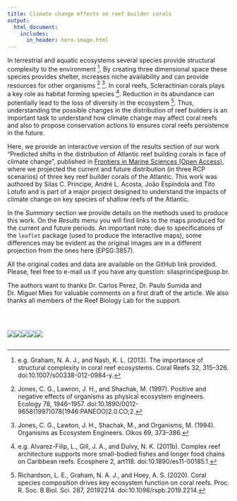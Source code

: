 ```yaml
---
title: Climate change effects on reef builder corals
output:
  html_document:
    includes:
      in_header: hero-image.html
---
```


In terrestrial and aquatic ecosystems several species provide structural complexity to the environment ^[e.g. Graham, N. A. J., and Nash, K. L. (2013). The importance of structural complexity in coral reef ecosystems. Coral Reefs 32, 315–326. doi:10.1007/s00338-012-0984-y.]. By creating three dimensional space these species provides shelter, increases niche availability and can provide resources for other organisms ^[Jones, C. G., Lawron, J. H., and Shachak, M. (1997). Positive and negative effects of organisms as physical ecosystem engineers. Ecology 78, 1946–1957. doi:10.1890/0012-9658(1997)078[1946:PANEOO]2.0.CO;2.] ^[Jones, C. G., Lawton, J. H., Shachak, M., and Organisms, M. (1994). Organisms as Ecosystem Engineers. Oikos 69, 373–386.]. In coral reefs, Scleractinian corals plays a key role as habitat forming species ^[e.g. Alvarez-Filip, L., Gill, J. A., and Dulvy, N. K. (2011b). Complex reef architecture supports more small-bodied fishes and longer food chains on Caribbean reefs. Ecosphere 2, art118. doi:10.1890/es11-00185.1.]. Reduction in its abundance can potentially lead to the loss of diversity in the ecosystem ^[Richardson, L. E., Graham, N. A. J., and Hoey, A. S. (2020). Coral species composition drives key ecosystem function on coral reefs. Proc. R. Soc. B Biol. Sci. 287, 20192214. doi:10.1098/rspb.2019.2214.]. Thus, understanding the possible changes in the distribution of reef builders is an important task to understand how climate change may affect coral reefs and also to propose conservation actions to ensures coral reefs persistence in the future.  

Here, we provide an interactive version of the results section of our work "Predicted shifts in the distribution of Atlantic reef building corals in face of climate change", published in [Frontiers in Marine Sciences (Open Access)](https://www.frontiersin.org/articles/10.3389/fmars.2021.673086/full), where we projected the current and future distribution  (in three RCP scenarios) of three key reef builder corals of the Atlantic. This work was authored by Silas C. Principe, André L. Acosta, João Espíndola and Tito Lotufo and is part of a major project designed to understand the impacts of climate change on key species of shallow reefs of the Atlantic.  

In the *Summary* section we provide details on the methods used to produce this work. On the *Results* menu you will find links to the maps produced for the current and future periods. An important note: due to specifications of the ``leaflet`` package (used to produce the interactive maps), some differences may be evident as the original images are in a different projection from the ones here (EPSG:3857).  

All the original codes and data are available on the GitHub link provided. Please, feel free to e-mail us if you have any question: silasprincipe@usp.br.

The authors want to thanks Dr. Carlos Perez, Dr. Paulo Sumida and Dr. Miguel Mies for valuable comments on a first draft of the article. We also thanks all members of the Reef Biology Lab for the support.
  
<br>  

:::: {style="display: flex;"}
::: {}
![](logo_biorec.png)
:::
::: {}
![](spacer.png)
:::
::: {}
![](logo_iousp.png)
:::
::: {}
![](spacer.png)       
:::
::: {}
![](logo_usp.png)
:::
::::
